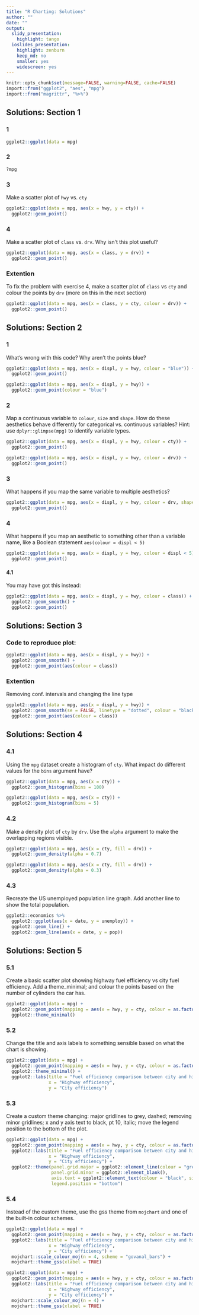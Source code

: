 ```yaml
---
title: "R Charting: Solutions"
author: ""
date: ""
output:
  slidy_presentation:
    highlight: tango
  ioslides_presentation:
    highlight: zenburn
    keep_md: no
    smaller: yes
    widescreen: yes
---
```


```r
knitr::opts_chunk$set(message=FALSE, warning=FALSE, cache=FALSE)
import::from("ggplot2", "aes", "mpg")
import::from("magrittr", "%>%")

```

## Solutions: Section 1

### 1

```r
ggplot2::ggplot(data = mpg)
```

### 2
```r
?mpg
```


### 3 
Make a scatter plot of `hwy` vs. `cty`

```r
ggplot2::ggplot(data = mpg, aes(x = hwy, y = cty)) +
  ggplot2::geom_point()
```

### 4
Make a scatter plot of `class` vs. `drv`. Why isn't this plot useful?

```r
ggplot2::ggplot(data = mpg, aes(x = class, y = drv)) +
  ggplot2::geom_point()
```

### Extention
To fix the problem with exercise 4, make a scatter plot of `class` vs `cty` and colour the points by `drv` (more on this in the next section)

```r
ggplot2::ggplot(data = mpg, aes(x = class, y = cty, colour = drv)) + 
  ggplot2::geom_point()
```

## Solutions: Section 2

### 1

What's wrong with this code? Why aren't the points blue?
<div class="columns-2">
```r
ggplot2::ggplot(data = mpg, aes(x = displ, y = hwy, colour = "blue")) +
  ggplot2::geom_point()

ggplot2::ggplot(data = mpg, aes(x = displ, y = hwy)) +
  ggplot2::geom_point(colour = "blue")
```
</div>


### 2

Map a continuous variable to `colour`, `size` and `shape`. How do these aesthetics behave differently for categorical vs. continuous variables? Hint: use `dplyr::glimpse(mpg)` to identify variable types.


<div class="columns-2">

```r
ggplot2::ggplot(data = mpg, aes(x = displ, y = hwy, colour = cty)) +
  ggplot2::geom_point()
```


```r
ggplot2::ggplot(data = mpg, aes(x = displ, y = hwy, colour = drv)) +
  ggplot2::geom_point()
```

</div>

### 3

What happens if you map the same variable to multiple aesthetics?

```r
ggplot2::ggplot(data = mpg, aes(x = displ, y = hwy, colour = drv, shape = drv)) +
  ggplot2::geom_point()
```

### 4

What happens if you map an aesthetic to something other than a variable name, like a Boolean statement `aes(colour = displ < 5)`

```r
ggplot2::ggplot(data = mpg, aes(x = displ, y = hwy, colour = displ < 5)) +
  ggplot2::geom_point() 
```

#### 4.1

You may have got this instead:
```r
ggplot2::ggplot(data = mpg, aes(x = displ, y = hwy, colour = class)) +
  ggplot2::geom_smooth() +
  ggplot2::geom_point()
```

## Solutions: Section 3


### Code to reproduce plot:
```r
ggplot2::ggplot(data = mpg, aes(x = displ, y = hwy)) +
  ggplot2::geom_smooth() +
  ggplot2::geom_point(aes(colour = class))
```


###  Extention

Removing conf. intervals and changing  the line type

```r
ggplot2::ggplot(data = mpg, aes(x = displ, y = hwy)) +
  ggplot2::geom_smooth(se = FALSE, linetype = "dotted", colour = "black") +
  ggplot2::geom_point(aes(colour = class))
```


## Solutions: Section 4 

### 4.1

Using the `mpg` dataset create a histogram of `cty`. What impact do different values for the `bins` argument have?

```r
ggplot2::ggplot(data = mpg, aes(x = cty)) +
  ggplot2::geom_histogram(bins = 100) 
```

```r
ggplot2::ggplot(data = mpg, aes(x = cty)) +
  ggplot2::geom_histogram(bins = 5) 
```

### 4.2 

Make a density plot of `cty` by `drv`. Use the `alpha` argument to make the overlapping regions visible.


```r
ggplot2::ggplot(data = mpg, aes(x = cty, fill = drv)) +
  ggplot2::geom_density(alpha = 0.7)
```

```r
ggplot2::ggplot(data = mpg, aes(x = cty, fill = drv)) +
  ggplot2::geom_density(alpha = 0.3)
```



### 4.3

Recreate the US unemployed population line graph. Add another line to show the total population. 

```r
ggplot2::economics %>% 
  ggplot2::ggplot(aes(x = date, y = unemploy)) +
  ggplot2::geom_line() +
  ggplot2::geom_line(aes(x = date, y = pop))
```


## Solutions: Section 5

### 5.1

Create a basic scatter plot showing highway fuel efficiency vs city fuel efficiency. Add a 
theme_minimal; and colour the points based on the number of cylinders the car has.

```r

ggplot2::ggplot(data = mpg) +
  ggplot2::geom_point(mapping = aes(x = hwy, y = cty, colour = as.factor(cyl))) + 
  ggplot2::theme_minimal()


```

### 5.2

Change the title and axis labels to something sensible based on what the chart is showing.

```r

ggplot2::ggplot(data = mpg) +
  ggplot2::geom_point(mapping = aes(x = hwy, y = cty, colour = as.factor(cyl))) + 
  ggplot2::theme_minimal() +
  ggplot2::labs(title = "Fuel efficiency comparison between city and highway", 
                x = "Highway efficiency",
                y = "City efficiency")

```

### 5.3

Create a custom theme changing: major gridlines to grey, dashed; removing minor gridlines; x and y 
axis text to black, pt 10, italic; move the legend position to the bottom of the plot.

```r

ggplot2::ggplot(data = mpg) +
  ggplot2::geom_point(mapping = aes(x = hwy, y = cty, colour = as.factor(cyl))) + 
  ggplot2::labs(title = "Fuel efficiency comparison between city and highway", 
                x = "Highway efficiency", 
                y = "City efficiency") +
  ggplot2::theme(panel.grid.major = ggplot2::element_line(colour = "grey", linetype = "dashed"),
                 panel.grid.minor = ggplot2::element_blank(),
                 axis.text = ggplot2::element_text(colour = "black", size = 10, face = "italic"),
                 legend.position = "bottom")

```


### 5.4

Instead of the custom theme, use the gss theme from `mojchart` and one of the built-in colour schemes.

```r

ggplot2::ggplot(data = mpg) +
  ggplot2::geom_point(mapping = aes(x = hwy, y = cty, colour = as.factor(cyl))) + 
  ggplot2::labs(title = "Fuel efficiency comparison between city and highway", 
                x = "Highway efficiency", 
                y = "City efficiency") +
  mojchart::scale_colour_moj(n = 4, scheme = "govanal_bars") +
  mojchart::theme_gss(xlabel = TRUE)

```

```r

ggplot2::ggplot(data = mpg) +
  ggplot2::geom_point(mapping = aes(x = hwy, y = cty, colour = as.factor(cyl))) + 
  ggplot2::labs(title = "Fuel efficiency comparison between city and highway", 
                x = "Highway efficiency", 
                y = "City efficiency") +
  mojchart::scale_colour_moj(n = 4) +
  mojchart::theme_gss(xlabel = TRUE)

```

